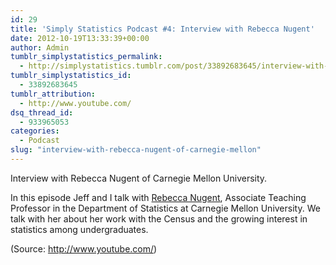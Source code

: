```yaml
---
id: 29
title: 'Simply Statistics Podcast #4: Interview with Rebecca Nugent'
date: 2012-10-19T13:33:39+00:00
author: Admin
tumblr_simplystatistics_permalink:
  - http://simplystatistics.tumblr.com/post/33892683645/interview-with-rebecca-nugent-of-carnegie-mellon
tumblr_simplystatistics_id:
  - 33892683645
tumblr_attribution:
  - http://www.youtube.com/
dsq_thread_id:
  - 933965053
categories:
  - Podcast
slug: "interview-with-rebecca-nugent-of-carnegie-mellon"
---
```

Interview with Rebecca Nugent of Carnegie Mellon University.

In this episode Jeff and I talk with <a href="http://www.stat.cmu.edu/~rnugent/" target="_blank">Rebecca Nugent</a>, Associate Teaching Professor in the Department of Statistics at Carnegie Mellon University. We talk with her about her work with the Census and the growing interest in statistics among undergraduates.

<div class="attribution">
  (<span>Source:</span> <a href="http://www.youtube.com/">http://www.youtube.com/</a>)
</div>
